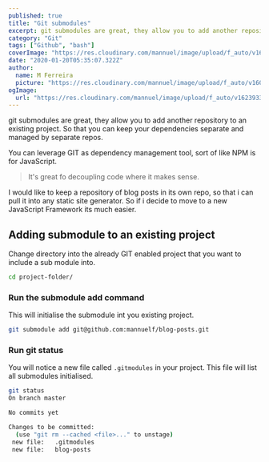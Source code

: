 ```yaml
---
published: true
title: "Git submodules"
excerpt: git submodules are great, they allow you to add another repository to an existing project. So that you can keep your dependencies separate and managed by separate repos.'
category: "Git"
tags: ["Github", "bash"]
coverImage: "https://res.cloudinary.com/mannuel/image/upload/f_auto/v1623933965/images/git-article.png"
date: "2020-01-20T05:35:07.322Z"
author:
  name: M Ferreira
  picture: "https://res.cloudinary.com/mannuel/image/upload/f_auto/v1604067445/images/mee.jpg"
ogImage:
  url: "https://res.cloudinary.com/mannuel/image/upload/f_auto/v1623933965/images/git-article.png"
---
```


git submodules are great, they allow you to add another repository to an existing project. So that you can keep your dependencies separate and managed by separate repos.

You can leverage GIT as dependency management tool, sort of like NPM is for JavaScript.

> It's great fo decoupling code where it makes sense.

I would like to keep a repository of blog posts in its own repo, so that i can pull it into any static site generator. So if i decide to move to a new JavaScript Framework its much easier.

## Adding submodule to an existing project

Change directory into the already GIT enabled project that you want to include a sub module into.

```bash
cd project-folder/
```

### Run the submodule add command

This will initialise the submodule int you existing project.

```bash
git submodule add git@github.com:mannuelf/blog-posts.git
```

### Run git status

You will notice a new file called `.gitmodules` in your project. This file will list all submodules initialised.

```bash
git status
On branch master

No commits yet

Changes to be committed:
  (use "git rm --cached <file>..." to unstage)
 new file:   .gitmodules
 new file:   blog-posts
```
